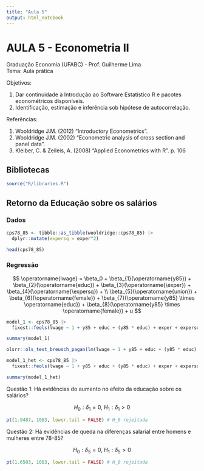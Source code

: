 ```yaml
---
title: "Aula 5"
output: html_notebook
---
```


# AULA 5 - Econometria II

Graduação Economia (UFABC) - Prof. Guilherme Lima\
Tema: Aula prática

Objetivos: 

1. Dar continuidade à Introdução ao Software Estatístico R e pacotes econométricos disponíveis. 
2. Identificação, estimação e inferência sob hipótese de autocorrelação.

Referências:

1.  Wooldridge J.M. (2012) "Introductory Econometrics".
2.  Wooldridge J.M. (2002) "Econometric analysis of cross section and panel data".
3.  Kleiber, C. & Zeileis, A. (2008) "Applied Econometrics with R". p. 106

## Bibliotecas

```r
source("R/libraries.R")
```

## Retorno da Educação sobre os salários

### Dados

```r
cps78_85 <- tibble::as_tibble(wooldridge::cps78_85) |> 
  dplyr::mutate(expersq = exper^2)

head(cps78_85)
```

### Regressão

$$
\operatorname{lwage} = \beta_0 + \beta_{1}(\operatorname{y85}) + \beta_{2}(\operatorname{educ}) + \beta_{3}(\operatorname{\exper}) + \beta_{4}(\operatorname{\expersq}) + \\ \beta_{5}(\operatorname{union}) + \beta_{6}(\operatorname{female}) + \beta_{7}(\operatorname{y85} \times \operatorname{educ}) + \beta_{8}(\operatorname{y85} \times \operatorname{female}) + u
$$

```r
model_1 <- cps78_85 |> 
  fixest::feols(lwage ~ 1 + y85 + educ + (y85 * educ) + exper + expersq + union + female + (y85 * female))

summary(model_1)

olsrr::ols_test_breusch_pagan(lm(lwage ~ 1 + y85 + educ + (y85 * educ) + exper + expersq + union + female + (y85 * female), cps78_85)) # heterocedasticidade

model_1_het <- cps78_85 |> 
  fixest::feols(lwage ~ 1 + y85 + educ + (y85 * educ) + exper + expersq + union + female + (y85 * female), se = "hetero")

summary(model_1_het)
```

Questão 1: Há evidências do aumento no efeito da educação sobre os salários?

$$H_0: \delta_1 = 0,\ H_1: \delta_1 > 0$$

```r
pt(1.9487, 1083, lower.tail = FALSE) # H_0 rejeitada
```

Questão 2: Há evidências de queda na diferenças salarial entre homens e mulheres entre 78-85?

$$H_0: \delta_5 = 0,\ H_1: \delta_5 > 0$$

```r
pt(1.6503, 1083, lower.tail = FALSE) # H_0 rejeitada
```
